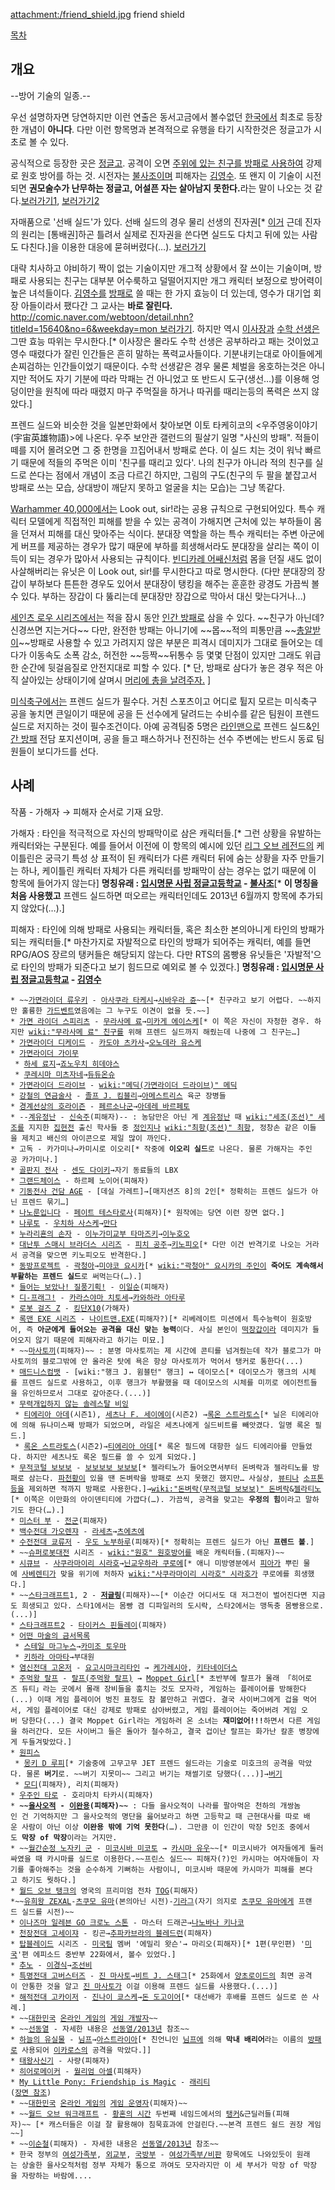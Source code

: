 attachment:/friend_shield.jpg
friend shield

[[목차]]
== 개요 ==
--방어 기술의 일종.--

우선 설명하자면 당연하지만 이런 연출은 동서고금에서 볼수없던 [[대한민국|한국]]에서 최초로 등장한 개념이 '''아니다'''. 다만 이런 항목명과 본격적으로 유행을 타기 시작한것은 정글고가 시초로 볼 수 있다.

공식적으로 등장한 곳은 [[입시명문 사립 정글고등학교|정글고]]. 공격이 오면 [[인간 방패|주위에 있는 친구를 방패로 사용]]하여 강제로 원호 방어를 하는 것. 시전자는 [[불사조(입시명문 사립 정글고등학교)|불사조]]이며 피해자는 [[김영수(입시명문 사립 정글고등학교)|김영수]]. 또 왠지 이 기술이 시전되면 '''권모술수가 난무하는 정글고, 어설픈 자는 살아남지 못한다.'''라는 말이 나오는 것 같다.[http://comic.naver.com/webtoon/detail.nhn?titleId=15640&no=55&weekday=mon 보러가기1], [http://comic.naver.com/webtoon/detail.nhn?titleId=15640&no=108&menuType=&weekday=mon 보러가기2]

자매품으로 '선배 실드'가 있다. 선배 실드의 경우 물리 선생의 진자권[* [http://cache3.asset-cache.net/xc/105551175.jpg?v=2&c=IWSAsset&k=2&d=1a37OQBbY6Gb83UaUpNrNSvNE0Ygy84ruciFDVbPk1w1 이거] 근데 진자의 원리는 [통배권]하곤 틀려서 실제로 진자권을 쓴다면 실드도 다치고 뒤에 있는 사람도 다친다.]을 이용한 대응에 묻혀버렸다(…). [http://comic.naver.com/webtoon/detail.nhn?titleId=15640&no=254&weekday=mon 보러가기] 

대략 치사하고 야비하기 짝이 없는 기술이지만 개그적 상황에서 잘 쓰이는 기술이며, 방패로 사용되는 친구는 대부분 어수룩하고 덜떨어지지만 개그 캐릭터 보정으로 방어력이 높은 녀석들이다. [[김영수(입시명문 사립 정글고등학교)|김영수]]를 [[방패]]로 쓸 때는 한 가지 효능이 더 있는데, 영수가 대기업 회장 아들이라서 팼다간 그 교사는 '''바로 잘린다.''' [[http://comic.naver.com/webtoon/detail.nhn?titleId=15640&no=6&weekday=mon 보러가기]]. 하지만 역시 [[정안봉|이사장]]과 [[최필헌|수학 선생]]은 그딴 효능 따위는 무시한다.[* 이사장은 몰라도 수학 선생은 공부하라고 패는 것이었고 영수 때렸다가 잘린 인간들은 흔히 말하는 폭력교사들이다. 기분내키는대로 아이들에게 손찌검하는 인간들이었기 때문이다. 수학 선생같은 경우 물론 체벌을 옹호하는것은 아니지만 적어도 자기 기분에 따라 막패는 건 아니었고 또 반드시 도구(생선…)를 이용해 엉덩이만을 원칙에 따라 때렸지 마구 주먹질을 하거나 따귀를 때리는등의 폭력은 쓰지 않았다.]

프렌드 실드와 비슷한 것을 일본만화에서 찾아보면 이토 타케히코의 <우주영웅이야기(宇宙英雄物語)>에 나온다. 우주 보안관 갤런드의 필살기 일명 "사신의 방패". 적들이 떼를 지어 몰려오면 그 중 한명을 끄집어내서 방패로 쓴다. 이 실드 치는 것이 워낙 빠르기 때문에 적들의 주먹은 이미 '친구를 때리고 있다'. 나의 친구가 아니라 적의 친구를 실드로 쓴다는 점에서 개념이 조금 다르긴 하지만, 그림의 구도(친구의 두 팔을 붙잡고서 방패로 쓰는 모습, 상대방이 깨닫지 못하고 얼굴을 치는 모습)는 그냥 똑같다. 
   
[[Warhammer 40,000]]에서는 Look out, sir!라는 공용 규칙으로 구현되어있다. 특수 캐릭터 모델에게 직접적인 피해를 받을 수 있는 공격이 가해지면 근처에 있는 부하들이 몸을 던져서 피해를 대신 맞아주는 식이다. 분대장 역할을 하는 특수 캐릭터는 주변 아군에게 버프를 제공하는 경우가 많기 때문에 부하를 희생해서라도 분대장을 살리는 쪽이 이득이 되는 경우가 많아서 사용되는 규칙이다. [[빈디카레 어쌔신]]처럼 몸을 던질 새도 없이 사살해버리는 유닛은 이 Look out, sir!를 무시한다고 따로 명시한다. (다만 분대장의 장갑이 부하보다 튼튼한 경우도 있어서 분대장이 탱킹을 해주는 훈훈한 광경도 가끔씩 볼 수 있다. 부하는 장갑이 다 뚫리는데 분대장만 장갑으로 막아서 대신 맞는다거나...)

[[세인츠 로우 시리즈]]에서는 적을 잠시 동안 [[인간 방패]]로 삼을 수 있다. ~~친구가 아닌데? 신경쓰면 지는거다~~ 다만, 완전한 방패는 아니기에 ~~몹~~적의 피통만큼 ~~[[총알받이]]~~방패로 사용할 수 있고 가려지지 않은 부분은 피격시 데미지가 그대로 들어오는 데다가 이동속도 소폭 감소, 허전한 ~~등짝~~뒤통수 등 몇몇 단점이 있지만 그래도 위급한 순간에 뒷걸음질로 안전지대로 피할 수 있다. [* 단, 방패로 삼다가 놓은 경우 적은 아직 살아있는 상태이기에 살며시 [[헤드샷|머리에 총을 날려주자.]] ]

[[미식축구]]에서는 프렌드 실드가 필수다. 거친 스포츠이고 어디로 튈지 모르는 미식축구 공을 놓치면 큰일이기 때문에 공을 든 선수에게 달려드는 수비수를 같은 팀원이 프렌드 실드로 저지하는 것이 필수조건이다. 아예 공격팀중 5명은 [[라인맨]]으로 프렌드 실드&[[인간 방패]] 전담 포지션이며, 공을 들고 패스하거나 전진하는 선수 주변에는 반드시 동료 팀원들이 보디가드를 선다.

== 사례 ==
작품 - 가해자 → 피해자 순서로 기재 요망.

가해자 : 타인을 적극적으로 자신의 방패막이로 삼은 캐릭터들.[* 그런 상황을 유발하는 캐릭터와는 구분된다. 예를 들어서 이전에 이 항목의 예시에 있던 [[리그 오브 레전드]]의 케이틀린은 궁극기 특성 상 표적이 된 캐릭터가 다른 캐릭터 뒤에 숨는 상황을 자주 만들기는 하나, 케이틀린 캐릭터 자체가 다른 캐릭터를 방패막이 삼는 경우는 없기 때문에 이 항목에 들어가지 않는다] 
'''명칭유래 : [[입시명문 사립 정글고등학교]] - [[불사조(입시명문 사립 정글고등학교)|불사조]]'''[* '''이 명칭을 처음 사용했고''' 프렌드 실드하면 떠오르는 캐릭터인데도 2013년 6월까지 항목에 추가되지 않았다(…).]

피해자 : 타인에 의해 방패로 사용되는 캐릭터들, 혹은 최소한 본의아니게 타인의 방패가 되는 캐릭터들.[* 마찬가지로 자발적으로 타인의 방패가 되어주는 캐릭터, 예를 들면 RPG/AOS 장르의 탱커들은 해당되지 않는다. 다만 RTS의 몸빵용 유닛들은 '자발적'으로 타인의 방패가 되준다고 보기 힘드므로 예외로 볼 수 있겠다.] 
'''명칭유래 : [[입시명문 사립 정글고등학교]] - [[김영수(입시명문 사립 정글고등학교)|김영수]]'''

 * ~~[[가면라이더 류우키]] - [[아사쿠라 타케시]]→[[시바우라 쥰]]~~[* 친구라고 보기 어렵다. ~~하지만 훌륭한 [http://img2.ruliweb.daum.net/mypi/gup/44/6178_1.jpg 가드벤트]였음에는 그 누구도 이견이 없을 듯.~~]
 * [[가면 라이더 스피리츠]] - [[무라사메 료]]→[[미카게 에이스케]][* 이 쪽은 자신이 자청한 경우. 하지만 [[wiki:"무라사메 료" 친구]]를 위해 프렌드 실드까지 해줬는데 나중에 그 친구는…]
 * [[가면라이더 디케이드]] - [[카도야 츠카사]]→[[오노데라 유스케]]
 * [[가면라이더 가이무]]
  * [[하세 료지]]→[[죠노우치 히데야스]]
  * [[쿠레시마 미츠자네]]→[[듀듀온슈]]
 * [[가면라이더 드라이브]] - [[wiki:"메딕(가면라이더 드라이브)" 메딕]]
 * [[강철의 연금술사]] - [[졸프 J. 킴블리]]→[[아메스트리스]] 육군 장병들
 * [[경계선상의 호라이즌]] - [[페르소나군]]→[[아데레 바르페토]]
 * --[[계유정난]] - [[신숙주]](피해자)-- : 농담만은 아닌 게 [[계유정난]] 때 [[wiki:"세조(조선)" 세조]]를 지지한 [[집현전]] 출신 학사들 중 [[정인지]]나 [[wiki:"최항(조선)" 최항]], 정창손 같은 이들을 제치고 배신의 아이콘으로 제일 많이 까인다.
 * 고독 - 카가미나→카미시로 이오리[* 작중에 '''이오리 실드'''로 나온다. 물론 가해자는 주인공 카가미나.]
 * [[골판지 전사]] - [[센도 다이키]]→자기 동료들의 LBX
 * [[그랜드체이스]] - 하르페 노이어(피해자)
 * [[기동전사 건담 AGE]] - [데실 가레트]→[매지션즈 8]의 2인[* 정확히는 프렌드 실드가 아닌 프렌드 묶기…]
 * [[나노룬입니다]] - [[페이트 테스타로사]](피해자)[* 원작에는 당연 이런 장면 없다.]
 * [[나루토#s-2|나루토]] - [[우치하 사스케]]→[[만다(나루토)|만다]]
 * [[누라리횬의 손자]] - [[이누가미교부 타마즈키]]→[[이누호오]]
 * [[대난투 스매시 브라더스 시리즈]] - [[피치 공주]]→[[키노피오]][* 다만 이건 반격기로 나오는 거라서 공격을 맞으면 키노피오도 반격한다.]
 * [[동방프로젝트]] - [[곽청아]]→[[미야코 요시카]][* [[wiki:"곽청아" 요시카의 주인]]이 '''죽어도 계속해서 부활하는 프렌드 실드'''로 써먹는다(…).]
 * [[들어는 보았나! 질풍기획!]] - [[이일순]](피해자)
 * [[디-프래그!]] - [[카라스야마 치토세]]→[[카와하라 아타루]]
 * [[로봇 걸즈 Z]] - [[킹단X10]](가해자)
 * [[록맨 EXE 시리즈]] - [[나이트맨.EXE]](피해자?)[* 리베레이트 미션에서 특수능력이 원호방어, 즉 '''아군에게 들어오는 공격을 대신 맞는 능력'''이다. 사실 본인이 [[떡장갑]]이라 데미지가 들어오지 않기 때문에 피해자라고 하기는 미묘.]
 * ~~[[마사토끼]](피해자)~~ : 분명 마사토끼는 제 시간에 콘티를 넘겨줬는데 작가 블로그가 마사토끼의 블로그밖에 안 올라온 탓에 욕은 항상 마사토끼가 먹어서 탱커로 통한다(...)
 * [[매드니스컴뱃]] - [wiki:"행크 J. 윔블턴" 행크] ↔ 데이모스[* 데이모스가 행크의 시체를 프렌드 실드로 사용하고, 이후 행크가 부활했을 때 데이모스의 시체를 미끼로 에이전트들을 유인하므로서 그대로 갚아준다.(...)]
 * [[무력개입하지 않는 솔레스탈 비잉]]
  * [[티에리아 아데]](시즌1), [[세츠나 F. 세이에이]](시즌2) →[[록온 스트라토스]][* 닐은 티에리아에 의해 듀나미스째 방패가 되었으며, 라일은 세츠나에게 실드비트를 빼앗겼다. 일명 록온 필드.]
  * [[록온 스트라토스]](시즌2)→[[티에리아 아데]][* 록온 필드에 대항한 실드 티에리아를 만들었다. 하지만 세츠나도 록온 필드를 쓸 수 있게 되었다.] 
 * [[무적코털 보보보]] - [[보보보보 보보보]][* 젤라티노가 들어오면서부터 돈벼락과 젤라티노를 방패로 삼는다. [[파천황]]이 있을 땐 돈벼락을 방패로 쓰지 못했긴 했지만… 사실상, [[뷰티]]나 [[소프톤]]등을 제외하면 적까지 방패로 사용한다.]→[[wiki:"돈벼락(무적코털 보보보)" 돈벼락]]&[[젤라티노]][* 이쪽은 이만화의 아이덴티티에 가깝다(…). 가끔씩, 공격을 맞고는 '''우정의 힘'''이라고 말하기도 한다(…).]
 * [[미스터 부]] - [[전군]](피해자)
 * [[백수전대 가오렌쟈]] - [[라세츠#s-4|라세츠]]→[[츠에츠에]]
 * [[수전전대 쿄류저]] - [[우도 노부하루]](피해자)[* 정확히는 프렌드 실드가 아닌 '''프렌드 볼'''.]
 * ~~[[슈퍼로봇대전]] 시리즈 - [[wiki:"원호" 원호방어]]를 배운 캐릭터들.(피해자)~~
 * [[시큐브]] - [[사쿠라마이리 시라호]]→[[닌교우하라 쿠로에]][* 애니 미방영분에서 [[피아]]가 뿌린 물에 [[사베렌티]]가 맞을 위기에 처하자 [[wiki:"사쿠라마이리 시라호" 시라호]]가 쿠로에를 희생했다.]
 * ~~[[스타크래프트]]1, 2 - '''[[저글링]]'''(피해자)~~[* 이순간 어디서도 대 저그전이 벌어진다면 지금도 희생되고 있다. 스타1에서는 몸빵 겸 디파일러의 도시락, 스타2에서는 맹독충 몸빵용으로.(...)]
 * [[스타크래프트2]] - [[타이커스 핀들레이]](피해자)
 * [[어떤 마술의 금서목록]]
  * [[스테일 마그누스]]→[[카미조 토우마]]
  * [[키하라 아마타]]→부대원
 * [[염신전대 고온저]] - [[요고시마크리타인]] → [[케가레시아]], [[키타네이더스]]
 * [[주먹왕 랄프]] - [[랄프(주먹왕 랄프)]] → [[주먹왕 랄프/등장인물|Moppet Girl]][* 초반부에 랄프가 몰래 「히어로즈 듀티」라는 곳에서 몰래 장비들을 훔치는 것도 모자라, 게임하는 플레이어를 방해한다(...) 이때 게임 플레이어 벙진 표정도 참 볼만하고 귀엽다. 결국 사이버그에게 겁을 먹어서, 게임 플레이어로 대신 강제로 방패로 삼아버렸고, 게임 플레이어는 죽어버려 게임 오버 당한다(...) 결국 Moppet Girl라는 게임하러 온 소녀는 '''재미없어!!!'''하면서 다른 게임을 하러간다. 모든 사이버그 들은 돌아가 철수하고, 결국 겁이난 랄프는 화가난 칼훈 병장에게 두들겨맞았다.] 
 * [[원피스]]
  * [[몽키 D 루피]][* 기술중에 고무고무 JET 프렌드 쉴드라는 기술로 미호크의 공격을 막았다. 물론 '''버기'''로. ~~버기 지못미~~ 그리고 버기는 채썰기로 당했다(...)]→[[버기]]
  * [[모디#s-1|모디]](피해자), 리치(피해자)
 * [[우주인 타로]] - 호리마치 타카시(피해자)
 * '''~~[[을사오적]] - [[이완용]](피해자)~~''' : 다들 을사오적이 나라를 팔아먹은 천하의 개쌍놈인 건 기억하지만 그 을사오적의 명단을 읊어보라고 하면 고등학교 때 근현대사를 따로 배운 사람이 아닌 이상 '''이완용 밖에 기억 못한다'''(…). 그만큼 이 인간이 막장 5인조 중에서도 '''막장 of 막장'''이라는 거지만.
 * ~~[[월간순정 노자키 군]] - [[미코시바 미코토]] → [[카시마 유우]]~~[* 미코시바가 여자들에게 둘러싸였을 때 카시마를 실드로 이용한다.~~프린스 실드~~ 피해자(?)인 카시마는 여자애들이 자기를 좋아해주는 것을 순수하게 기뻐하는 사람이니, 미코시바 때문에 카시마가 피해를 본다고 하기도 뭣하다.]
 * [[월드 오브 탱크]]의 영국의 프리미엄 전차 [[TOG]](피해자)
 *~~[[유희왕 ZEXAL]]-[[츠쿠모 유마]](본의아닌 시전)-[[기라그]](자기 의지로 [[츠쿠모 유마]]에게 프랜드 실드를 시전)~~
 * [[이나즈마 일레븐 GO 크로노 스톤]] - 마스터 드래곤→[[나노바나 키나코]]
 * [[천장전대 고세이쟈]] - 킹곤→[[추파카브라의 블레드런]](피해자)
 * [[탑블레이드]] 시리즈 - [[미국팀]] 멤버 '에밀리 왓슨'→ 마리오(피해자)[* 1편(무인편) '[[미국]]'편 에피소드 중반부 22화에서, 볼수 있었다.]
 * [[추노]] - [[이경식]]→[[조선비]]
 * [[특명전대 고버스터즈]] - [[진 마사토]]→[[비트 J. 스태그]][* 25화에서 [[메타로이드#s-2.24|양초로이드]]의 최면 공격이 안통한 것을 알고 [[진 마사토]]가 이걸 이용해 프렌드 실드를 사용했다.(...)]
 * [[해적전대 고카이저]] - [[진나이 쿄스케]]→[[돈 도고이어]][* 대선배가 후배를 프렌드 실드로 쓴 사례.]
 * ~~[[대한민국]] [[온라인 게임]]의 [[게임 개발자]]~~
 * ~~[[선동열]] - 자세한 내용은 [[선동열/2013년]] 참조~~
 * [[하늘의 유실물]] - [[님프]]→[[아스트라이아(하늘의 유실물)|아스트라이아]][* 친언니인 [[님프(하늘의 유실물)|님프]]에 의해 '''막내 배리어'''라는 이름의 [[방패]]로 사용되어 [[이카로스(하늘의 유실물)|이카로스]]의 공격을 막았다.]]
 * [[태왕사신기]] - 사량(피해자)
 * [[히어로메이커]] - [[히어로메이커#s-4.2|월리엄 아셀]](피해자)
 * [[My Little Pony: Friendship is Magic]] - [[래리티]]
 ([http://www.youtube.com/watch?v=7-fWHwB_wXY 장면 참조])
 * ~~[[대한민국]] [[온라인 게임]]의 [[게임 운영자]](피해자)~~
 * ~~[[월드 오브 워크래프트]] - [[황혼의 시간]] 두번째 네임드에서의 [[탱커]]&근딜러들(피해자)~~ [* 캐스터들은 이걸 잘 활용해야 침묵효과에 안걸린다.~~본격 프렌드 쉴드 권장 게임~~]
 * ~~[[이순철]](피해자) - 자세한 내용은 [[선동열/2013년]] 참조~~
 * 한국 정부의 [[여성가족부]], [[외교부]], [[대한민국 국방부|국방부]] - [[여성가족부/비판]] 항목에도 나와있듯이 원래는 상술한 을사오적처럼 정부 자체가 통으로 까여도 모자라지만 이 세 부서가 막장 of 막장을 자랑하는 바람에....
